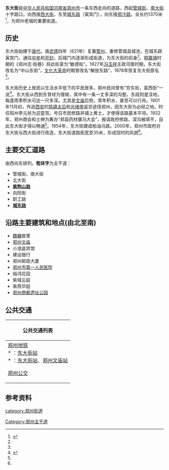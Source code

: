 {{Infobox China Road
|路牌类型 = Zhengzhou
|道路方向 = WE
|中文道路名称 = 东大街
|道路名称拼音 = DONG DA JIE
|图片 = 
|图片说明 = 
|道路属性 = 城市主干道
|道路总长度 = 
|车速限制 = 
|行车线数量 = 双向6车道
|所在地区 = [[郑州市|郑州市]]
|起点 = [[管城街|管城街]]、[[南大街_(郑州)|南大街]]
|终点 = [[城东路|城东路]]（寅宾门）
|路段主要建筑 = 
}}
'''东大街'''是[[中华人民共和国|中华人民共和国]][[河南省|河南省]][[郑州市|郑州市]]一条东西走向的道路，西起[[管城街|管城街]]、[[南大街_(郑州)|南大街]]十字路口，向西接[[西大街_(郑州)|西大街]]，东至[[城东路|城东路]]（寅宾门），向东接[[郑汴路|郑汴路]]，全长约1370米<ref name=zzsz2000>{{cite book |author1=郑州市地方史志编纂委员会 |title=郑州市志（1991-2000） |publisher=中州古籍出版社 |location=郑州 |accessdate=2020-07-15}}</ref>，为郑州老城的重要街道。

== 历史 ==
东大街始建于[[唐代|唐代]]。唐[[武德|武德]]四年（621年）复置[[管州_(隋朝)|管州]]，重修管城县城池，在城东辟寅宾门，通往[[中牟县|中牟]]和[[开封市|开封]]，后城门内逐渐形成街道，为东大街的前身<ref name=zzsz2000 />。[[明朝|明]][[嘉靖|嘉靖]]时期的《郑州志·街巷》将此街录为“敏德街”。1927年[[冯玉祥|冯玉祥]]主政河南时期，东大街改名为“中山东街”，[[文化大革命|文化大革命]]时期曾改名“解放东路”，1978年恢复东大街原名<ref name=zzsz2000 />。

东大街历史上居民以生活水平低下的平民居多，郑州民间曾有“穷东街，富西街”一说<ref>{{cite news |title=西大街：苏轼兄弟分别处，郑州最老商业街 |url=http://newpaper.dahe.cn/dhb/images/2019-09/30/A%E2%85%A014/A1420190930.pdf |accessdate=2020-07-17 |work=大河报 |date=2019-09-30 |archive-date=2020-07-15 |archive-url=https://web.archive.org/web/20200715080104/http://newpaper.dahe.cn/dhb/images/2019-09/30/A%E2%85%A014/A1420190930.pdf |dead-url=no }}</ref>。东大街从西到东曾经为慢坡，其中有一条一丈多深的沟壑，东段则是洼地，每逢雨季积水可达一尺多深。尤其是[[郑州文庙|文庙]]后侧，常年积水，甚至可以行舟。1901年11月初，外逃[[西安|西安]]的[[慈禧太后|慈禧太后]]和[[光绪帝|光绪帝]]返京途径郑州，因东大街为必经之地，时任知州李元祯为迎銮驾，号召市民修路并铺上黄土，才使得该路基本平坦。1932年，郑州商会和士绅为筹办“郑县药材骡马大会”，报请政府修路，深沟被填平，自此东大街才得以畅通<ref name=zzsz2000 />。1954年，东大街建成柏油马路。2000年，郑州市政府对东大街与西大街进行改造，东大街道路拓宽至35米，形成现时的风貌<ref name=zzsz2000 />。

== 主要交汇道路 ==
由西向东排列，'''粗体字'''为主干道：
* 管城街、南大街
* 北大街
* '''[[紫荆山路|紫荆山路]]'''
* 向阳街
* 职工路
* '''[[城东路|城东路]]'''

== 沿路主要建筑和地点(由北至南) ==
* [[魏巍_(作家)|魏巍]]故里
* [[郑州文庙|郑州文庙]]
* 小浪底宾馆
* 建设银行
* 郑州邮政大厦
* [[郑州市第一人民医院|郑州市第一人民医院]]
* 裕鸿花园
* 紫域云庭
* 紫燕华庭
* [[郑州商城遗址|郑州商都遗址公园]]

== 公共交通 ==
{| class="mw-collapsible mw-collapsed wikitable" style="margin: 0 auto; width: auto;" 
! 公共交通列表
|-
|
;[[郑州地铁|郑州地铁]]
;* {{郑州地铁路线标志|2|short}}：[[东大街站|东大街站]]
;* {{郑州地铁路线标志|3|short}}：[[东大街站|东大街站]]、[[郑州文庙站|郑州文庙站]]

;[[郑州公交|郑州公交]]
{{郑州公交路线简单列表|width=98%|header=途径公交线路一览|35|60|78|89|93|985|游51|Y5|Y12}}
|}

== 参考资料 ==
{{reflist}}

{{郑州主要道路}}

[[category:郑州街道|category:郑州街道]]
[[Category:郑州主干道|Category:郑州主干道]]